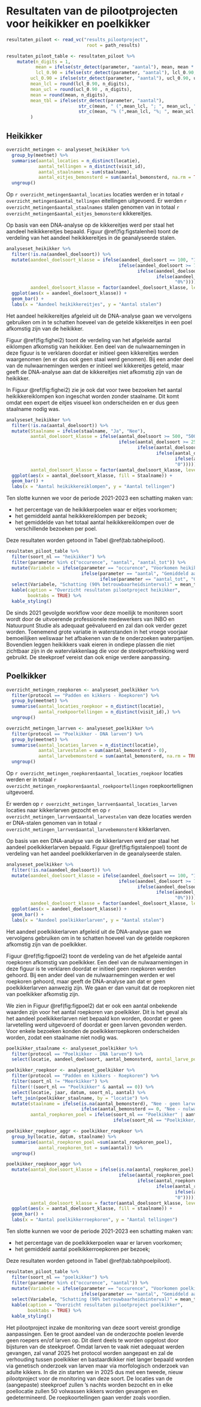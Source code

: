# Resultaten van de pilootprojecten voor heikikker en poelkikker {#pilootproject}

```r
resultaten_piloot <- read_vc("results_pilootproject",
                              root = path_results)

resultaten_piloot_table <- resultaten_piloot %>%
    mutate(n_digits = 1,
           mean = ifelse(str_detect(parameter, "aantal"), mean, mean * 100),
           lcl_0.90 = ifelse(str_detect(parameter, "aantal"), lcl_0.90, lcl_0.90 * 100),
         ucl_0.90 = ifelse(str_detect(parameter, "aantal"), ucl_0.90, ucl_0.90 * 100),
         mean_lcl = round(lcl_0.90, n_digits),
         mean_ucl = round(ucl_0.90 , n_digits),
         mean = round(mean, n_digits),
         mean_tbl = ifelse(str_detect(parameter, "aantal"), 
                           str_c(mean, " (",mean_lcl, "; ", mean_ucl, ")"),
                           str_c(mean, "% (",mean_lcl, "%; ", mean_ucl, "%)"))
         )
```

## Heikikker

```r
overzicht_metingen <- analyseset_heikikker %>%
  group_by(meetnet) %>%
  summarise(aantal_locaties = n_distinct(locatie),
            aantal_tellingen = n_distinct(visit_id),
            aantal_staalnames = sum(staalname),
            aantal_eitjes_bemonsterd = sum(aantal_bemonsterd, na.rm = TRUE)) %>%
  ungroup()
```

Op `r overzicht_metingen$aantal_locaties` locaties werden er in totaal `r overzicht_metingen$aantal_tellingen` eitellingen uitgevoerd.
Er werden `r overzicht_metingen$aantal_staalnames` stalen genomen van in totaal `r overzicht_metingen$aantal_eitjes_bemonsterd` kikkereitjes.

Op basis van een DNA-analyse op de kikkereitjes werd per staal het aandeel heikikkereitjes bepaald.
Figuur \@ref(fig:figstalenhei) toont de verdeling van het aandeel heikikkereitjes in de geanalyseerde stalen.

```r
analyseset_heikikker %>%
  filter(!is.na(aandeel_doelsoort)) %>%
  mutate(aandeel_doelsoort_klasse = ifelse(aandeel_doelsoort == 100, "100%",
                                          ifelse(aandeel_doelsoort >= 75, "75-99%",
                                                 ifelse(aandeel_doelsoort >= 25, "25-74%",
                                                        ifelse(aandeel_doelsoort > 0, "1-24%",
                                                               "0%")))),
         aandeel_doelsoort_klasse = factor(aandeel_doelsoort_klasse, levels = c("0%", "1-24%", "25-74%", "75-99%", "100%"))) %>%
  ggplot(aes(x = aandeel_doelsoort_klasse)) +
  geom_bar() +
  labs(x = "Aandeel heikikkereitjes", y = "Aantal stalen")
```

Het aandeel heikikereitjes afgeleid uit de DNA-analyse gaan we vervolgens gebruiken om in te schatten hoeveel van de getelde kikkereitjes in een poel afkomstig zijn van de heikikker.

Figuur \@ref(fig:fighei2) toont de verdeling van het afgeleide aantal eiklompen afkomstig van heikikker.
Een deel van de nulwaarnemingen in deze figuur is te verklaren doordat er initieel geen kikkereitjes werden waargenomen (en er dus ook geen staal werd genomen).
Bij een ander deel van de nulwaarnemingen werden er initieel wel kikkereitjes geteld, maar geeft de DNA-analyse aan dat de kikkereitjes niet afkomstig zijn van de heikikker.

In Figuur \@ref(fig:fighei2) zie je ook dat voor twee bezoeken het aantal heikikkereiklompen kon ingeschat worden zonder staalname.
Dit komt omdat een expert de eitjes visueel kon onderscheiden en er dus geen staalname nodig was.

```r
analyseset_heikikker %>%
  filter(!is.na(aantal_doelsoort)) %>%
  mutate(Staalname = ifelse(staalname, "Ja", "Nee"),
         aantal_doelsoort_klasse = ifelse(aantal_doelsoort >= 500, "500-1000",
                                          ifelse(aantal_doelsoort >= 250, "250-499",
                                                 ifelse(aantal_doelsoort >= 100, "100-249",
                                                        ifelse(aantal_doelsoort >= 25, "25-99",
                                                               ifelse(aantal_doelsoort >= 1, "1-24",
                                                               "0"))))),
         aantal_doelsoort_klasse = factor(aantal_doelsoort_klasse, levels = c("0", "1-24", "25-99", "100-249", "250-499", "500-1000"))) %>%
  ggplot(aes(x = aantal_doelsoort_klasse, fill = Staalname)) +
  geom_bar() +
  labs(x = "Aantal heikikkereiklompen", y = "Aantal tellingen")
```

Ten slotte kunnen we voor de periode 2021-2023 een schatting maken van:

-   het percentage van de heikikkerpoelen waar er eitjes voorkomen;
-   het gemiddeld aantal heikikkereiklompen per bezoek;
-   het gemiddelde van het totaal aantal heikikkereiklompen over de verschillende bezoeken per poel.

Deze resultaten worden getoond in Tabel \@ref(tab:tabheipiloot).

```r
resultaten_piloot_table %>%
  filter(soort_nl == "heikikker") %>%
  filter(parameter %in% c("occurence", "aantal", "aantal_tot")) %>%
  mutate(Variabele = ifelse(parameter == "occurence", "Voorkomen heikikkereiklompen",
                            ifelse(parameter == "aantal", "Gemiddeld aantal heikikkereiklompen per bezoek", 
                                   ifelse(parameter == "aantal_tot", "Gemiddelde van totaal aantal heikikkereiklompen per poel", NA)))) %>%
  select(Variabele, "Schatting (90% betrouwbaarheidsinterval)" = mean_tbl) %>%
  kable(caption = "Overzicht resultaten pilootproject heikikker",
        booktabs = TRUE) %>%
  kable_styling()
```

De sinds 2021 gevolgde workflow voor deze moeilijk te monitoren soort wordt door de uitvoerende professionele medewerkers van INBO en Natuurpunt Studie als adequaat geëvalueerd en zal dan ook verder gezet worden.
Toenemend grote variatie in waterstanden in het vroege voorjaar bemoeilijken weliswaar het afbakenen van de te onderzoeken waterpartijen.
Bovendien leggen heikikkers vaak eieren in ondiepe plassen die niet zichtbaar zijn in de watervlakkenlaag die voor de steekproeftrekking werd gebruikt.
De steekproef vereist dan ook enige verdere aanpassing.

## Poelkikker

```r
overzicht_metingen_roepkoren <- analyseset_poelkikker %>%
  filter(protocol == "Padden en kikkers - Roepkoren") %>%
  group_by(meetnet) %>%
  summarise(aantal_locaties_roepkoor = n_distinct(locatie),
            aantal_roekpoortellingen = n_distinct(visit_id),) %>%
  ungroup()

overzicht_metingen_larrven <- analyseset_poelkikker %>%
  filter(protocol == "Poelkikker - DNA larven") %>%
  group_by(meetnet) %>%
  summarise(aantal_locaties_larven = n_distinct(locatie),
            aantal_larvestalen = sum(aantal_bemonsterd > 0),
            aantal_larvebemonsterd = sum(aantal_bemonsterd, na.rm = TRUE)) %>%
  ungroup()
```

Op `r overzicht_metingen_roepkoren$aantal_locaties_roepkoor` locaties werden er in totaal `r overzicht_metingen_roepkoren$aantal_roekpoortellingen` roepkoortellignen uitgevoerd.

Er werden op `r overzicht_metingen_larrven$aantal_locaties_larven` locaties naar kikkerlarven gezocht en op `r overzicht_metingen_larrven$aantal_larvestalen` van deze locaties werden er DNA-stalen genomen van in totaal `r overzicht_metingen_larrven$aantal_larvebemonsterd` kikkerlarven.

Op basis van een DNA-analyse van de kikkerlarven werd per staal het aandeel poelkikkerlarven bepaald.
Figuur \@ref(fig:figstalenpoel) toont de verdeling van het aandeel poelkikkerlarven in de geanalyseerde stalen.

```r
analyseset_poelkikker %>%
  filter(!is.na(aandeel_doelsoort)) %>%
  mutate(aandeel_doelsoort_klasse = ifelse(aandeel_doelsoort == 100, "100%",
                                          ifelse(aandeel_doelsoort >= 75, "75-99%",
                                                 ifelse(aandeel_doelsoort >= 25, "25-74%",
                                                        ifelse(aandeel_doelsoort > 0, "1-24%",
                                                               "0%")))),
         aandeel_doelsoort_klasse = factor(aandeel_doelsoort_klasse, levels = c("0%", "1-24%", "25-74%", "75-99%", "100%"))) %>%
  ggplot(aes(x = aandeel_doelsoort_klasse)) +
  geom_bar() +
  labs(x = "Aandeel poelkikkerlarven", y = "Aantal stalen")
```

Het aandeel poelkikkerlarven afgeleid uit de DNA-analyse gaan we vervolgens gebruiken om in te schatten hoeveel van de getelde roepkoren afkomstig zijn van de poelkikker.

Figuur \@ref(fig:figpoel2) toont de verdeling van de het afgeleide aantal roepkoren afkomstig van poelkikker.
Een deel van de nulwaarnemingen in deze figuur is te verklaren doordat er initieel geen roepkoren werden gehoord.
Bij een ander deel van de nulwaarnemingen werden er wel roepkoren gehoord, maar geeft de DNA-analyse aan dat er geen poelkikkerlarven aanwezig zijn.
We gaan er dan vanuit dat de roepkoren niet van poelkikker afkomstig zijn.

We zien in Figuur \@ref(fig:figpoel2) dat er ook een aantal onbekende waarden zijn voor het aantal roepkoren van poelkikker.
Dit is het geval als het aandeel poelkikkerlarven niet bepaald kon worden, doordat er geen larvetelling werd uitgevoerd of doordat er geen larven gevonden werden.
Voor enkele bezoeken konden de poelkikkerroepkoren onderscheiden worden, zodat een staalname niet nodig was.

```r

poelkikker_staalname <- analyseset_poelkikker %>%
  filter(protocol == "Poelkikker - DNA larven") %>%
  select(locatie, aandeel_doelsoort, aantal_bemonsterd, aantal_larve_poel = aantal)

poelkikker_roepkoor <- analyseset_poelkikker %>%
  filter(protocol == "Padden en kikkers - Roepkoren") %>%
  filter(soort_nl != "Meerkikker") %>%
  filter(!(soort_nl == "Poelkikker" & aantal == 0)) %>%
  select(locatie, jaar, datum, soort_nl, aantal) %>%
  left_join(poelkikker_staalname, by = "locatie") %>%
  mutate(staalname = ifelse(is.na(aantal_bemonsterd), "Nee - geen larventelling",
                            ifelse(aantal_bemonsterd == 0, "Nee - nulwaarneming larven", "Ja")),
         aantal_roepkoren_poel = ifelse(soort_nl == "Poelkikker" | aantal == 0, aantal, 
                                        ifelse(soort_nl == "Poelkikker/bastaardkikker", round(aantal * aandeel_doelsoort/100), NA)))

poelkikker_roepkoor_aggr <- poelkikker_roepkoor %>%
  group_by(locatie, datum, staalname) %>%
  summarise(aantal_roepkoren_poel =sum(aantal_roepkoren_poel),
            aantal_roepkoren_tot = sum(aantal)) %>%
  ungroup()

poelkikker_roepkoor_aggr %>%
  mutate(aantal_doelsoort_klasse = ifelse(is.na(aantal_roepkoren_poel), "onbekend",
                                          ifelse(aantal_roepkoren_poel >= 50, "50-100",
                                                 ifelse(aantal_roepkoren_poel >= 25, "25-49",
                                                        ifelse(aantal_roepkoren_poel >= 10, "10-24",
                                                               ifelse(aantal_roepkoren_poel >= 1, "1-9",
                                                               "0"))))),
         aantal_doelsoort_klasse = factor(aantal_doelsoort_klasse, levels = c("onbekend", "0", "1-9", "10-24", "25-49", "50-100"))) %>%
  ggplot(aes(x = aantal_doelsoort_klasse, fill = staalname)) +
  geom_bar() +
  labs(x = "Aantal poelkikkerroepkoren", y = "Aantal tellingen") 
```

Ten slotte kunnen we voor de periode 2021-2023 een schatting maken van:

-   het percentage van de poelkikkerpoelen waar er larven voorkomen;
-   het gemiddeld aantal poelkikkerroepkoren per bezoek;

Deze resultaten worden getoond in Tabel \@ref(tab:tabhpoelpiloot).

```r
resultaten_piloot_table %>%
  filter(soort_nl == "poelkikker") %>%
  filter(parameter %in% c("occurence", "aantal")) %>%
  mutate(Variabele = ifelse(parameter == "occurence", "Voorkomen poelkikkerlarven",
                            ifelse(parameter == "aantal", "Gemiddeld aantal poelkikkerroepkoren per bezoek", NA))) %>%
  select(Variabele, "Schatting (90% betrouwbaarheidsinterval)" = mean_tbl) %>%
  kable(caption = "Overzicht resultaten pilootproject poelkikker",
        booktabs = TRUE) %>%
  kable_styling()
```

Het pilootproject inzake de monitoring van deze soort vereist grondige aanpassingen.
Een te groot aandeel van de onderzochte poelen leverde geen roepers en/of larven op.
Dit dient deels te worden opgelost door bijsturen van de steekproef.
Omdat larven te vaak niet adequaat werden gevangen, zal vanaf 2025 het protocol worden aangepast en zal de verhouding tussen poelkikker en bastaardkikker niet langer bepaald worden via genetisch onderzoek van larven maar via morfologisch onderzoek van adulte kikkers.
In die zin starten we in 2025 dus met een tweede, nieuw pilootproject voor de monitoring van deze soort.
De locaties van de (aangepaste) steekproef zullen ’s nachts worden bezocht en in elke poellocatie zullen 50 volwassen kikkers worden gevangen en gedetermineerd.
De roepkoortellingen gaan verder zoals voordien.

\pagebreak
